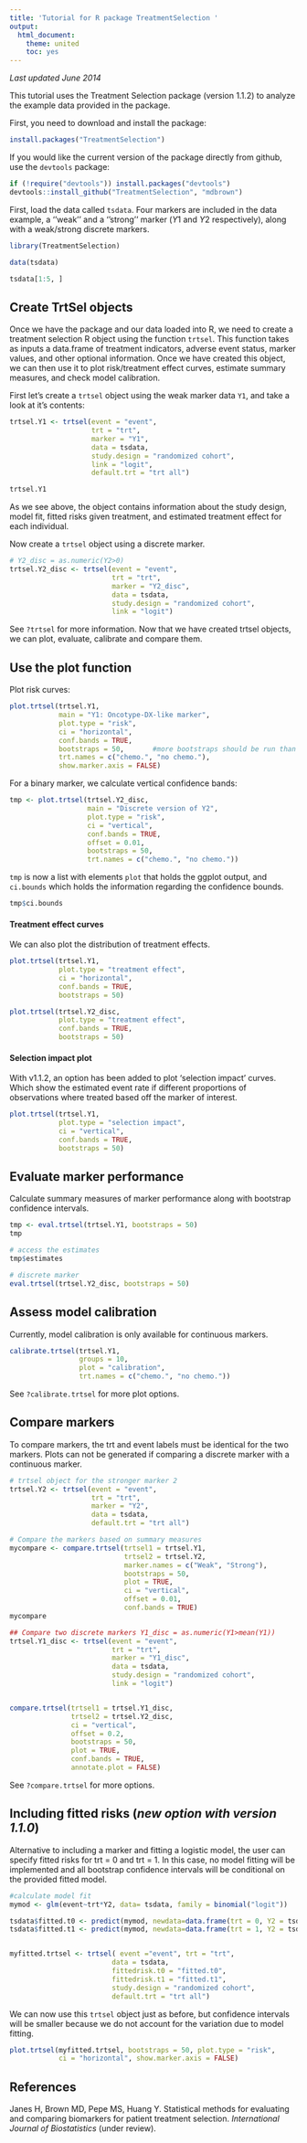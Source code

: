 ```yaml
---
title: 'Tutorial for R package TreatmentSelection '
output:
  html_document:
    theme: united
    toc: yes
---
```


*Last updated June 2014*

This tutorial uses the Treatment Selection package (version 1.1.2) to analyze the example data provided in the package.

First, you need to download and install the package:

```r
install.packages("TreatmentSelection")

```

If you would like the current version of the package directly from github, use the `devtools` package:

```r
if (!require("devtools")) install.packages("devtools")
devtools::install_github("TreatmentSelection", "mdbrown")
```

First, load the data called `tsdata`. Four markers are included in the data example, a ''weak'' and a ''strong'' marker ($Y1$ and $Y2$ respectively), along with a weak/strong discrete markers. 

```r
library(TreatmentSelection)

data(tsdata)

tsdata[1:5, ]
```

Create TrtSel objects
-------------------------

Once we have the package and our data loaded into R, we need to create a treatment selection R object using the function `trtsel`. This function takes as inputs a data.frame of treatment indicators, adverse event status, marker values, and other optional information. Once we have created this object, we can then use it to plot risk/treatment effect curves, estimate summary measures, and check model calibration. 

First let's create a `trtsel` object using the weak marker data `Y1`, and take a look at it's contents:


```r
trtsel.Y1 <- trtsel(event = "event", 
                    trt = "trt", 
                    marker = "Y1", 
                    data = tsdata, 
                    study.design = "randomized cohort",
                    link = "logit", 
                    default.trt = "trt all")

trtsel.Y1
```


As we see above, the object contains information about the study design, model fit, fitted risks given treatment, and estimated treatment effect for each individual. 

Now create a `trtsel` object using a discrete marker. 

```r
# Y2_disc = as.numeric(Y2>0)
trtsel.Y2_disc <- trtsel(event = "event", 
                         trt = "trt", 
                         marker = "Y2_disc", 
                         data = tsdata, 
                         study.design = "randomized cohort", 
                         link = "logit")
```


See `?trtsel` for more information. Now that we have created trtsel objects, we can plot, evaluate, calibrate and compare them. 

Use the plot function
--------------------------

Plot risk curves:

```r
plot.trtsel(trtsel.Y1, 
            main = "Y1: Oncotype-DX-like marker", 
            plot.type = "risk", 
            ci = "horizontal", 
            conf.bands = TRUE, 
            bootstraps = 50,       #more bootstraps should be run than this in practice!
            trt.names = c("chemo.", "no chemo."), 
            show.marker.axis = FALSE)
```


For a binary marker, we calculate vertical confidence bands:


```r
tmp <- plot.trtsel(trtsel.Y2_disc,
                   main = "Discrete version of Y2", 
                   plot.type = "risk", 
                   ci = "vertical", 
                   conf.bands = TRUE, 
                   offset = 0.01, 
                   bootstraps = 50, 
                   trt.names = c("chemo.", "no chemo."))
```


`tmp` is now a list with elements `plot` that holds the ggplot output, and `ci.bounds` which holds the information regarding the confidence bounds. 


```r
tmp$ci.bounds
```

#### Treatment effect curves
We can also plot the distribution of treatment effects. 


```r
plot.trtsel(trtsel.Y1, 
            plot.type = "treatment effect", 
            ci = "horizontal", 
            conf.bands = TRUE, 
            bootstraps = 50)
```

```r
plot.trtsel(trtsel.Y2_disc, 
            plot.type = "treatment effect", 
            conf.bands = TRUE, 
            bootstraps = 50)
```
#### Selection impact plot
With v1.1.2, an option has been added to plot 'selection impact' curves. Which show the estimated event rate if different proportions of observations where treated based off the marker of interest.

```r
plot.trtsel(trtsel.Y1, 
            plot.type = "selection impact", 
            ci = "vertical", 
            conf.bands = TRUE, 
            bootstraps = 50)
```


Evaluate marker performance
----------------------------------
Calculate summary measures of marker performance along with bootstrap confidence intervals.

```r
tmp <- eval.trtsel(trtsel.Y1, bootstraps = 50)
tmp
```

```r
# access the estimates
tmp$estimates
```

```r
# discrete marker
eval.trtsel(trtsel.Y2_disc, bootstraps = 50)
```

Assess model calibration
--------------------------------------------

Currently, model calibration is only available for continuous markers. 


```r
calibrate.trtsel(trtsel.Y1, 
                 groups = 10, 
                 plot = "calibration", 
                 trt.names = c("chemo.", "no chemo."))
```

See `?calibrate.trtsel` for more plot options. 


Compare markers
---------------------------------------

To compare markers, the trt and event labels must be identical for the two markers. Plots can not be generated if comparing a discrete marker with a continuous marker. 


```r
# trtsel object for the stronger marker 2
trtsel.Y2 <- trtsel(event = "event", 
                    trt = "trt", 
                    marker = "Y2", 
                    data = tsdata, 
                    default.trt = "trt all")

# Compare the markers based on summary measures
mycompare <- compare.trtsel(trtsel1 = trtsel.Y1, 
                            trtsel2 = trtsel.Y2, 
                            marker.names = c("Weak", "Strong"), 
                            bootstraps = 50, 
                            plot = TRUE, 
                            ci = "vertical", 
                            offset = 0.01, 
                            conf.bands = TRUE)
mycompare
```


```r
## Compare two discrete markers Y1_disc = as.numeric(Y1>mean(Y1))
trtsel.Y1_disc <- trtsel(event = "event",
                         trt = "trt", 
                         marker = "Y1_disc", 
                         data = tsdata, 
                         study.design = "randomized cohort", 
                         link = "logit")


compare.trtsel(trtsel1 = trtsel.Y1_disc, 
               trtsel2 = trtsel.Y2_disc, 
               ci = "vertical", 
               offset = 0.2, 
               bootstraps = 50, 
               plot = TRUE, 
               conf.bands = TRUE, 
               annotate.plot = FALSE)
```

See `?compare.trtsel` for more options.

Including fitted risks (*new option with version 1.1.0*)
----------------------------
Alternative to including a marker and fitting a logistic model, the user can specify fitted risks for trt = 0 and trt = 1. In this case, no model fitting will be implemented and all bootstrap confidence intervals will be conditional on the provided fitted model. 

```r
#calculate model fit
mymod <- glm(event~trt*Y2, data= tsdata, family = binomial("logit"))

tsdata$fitted.t0 <- predict(mymod, newdata=data.frame(trt = 0, Y2 = tsdata$Y2), type = "response")
tsdata$fitted.t1 <- predict(mymod, newdata=data.frame(trt = 1, Y2 = tsdata$Y2), type = "response")


myfitted.trtsel <- trtsel( event ="event", trt = "trt",  
                         data = tsdata,
                         fittedrisk.t0 = "fitted.t0",
                         fittedrisk.t1 = "fitted.t1",
                         study.design = "randomized cohort", 
                         default.trt = "trt all")

```

We can now use this `trtsel` object just as before, but confidence intervals will be smaller because we do not account for the variation due to model fitting. 

```r
plot.trtsel(myfitted.trtsel, bootstraps = 50, plot.type = "risk",
            ci = "horizontal", show.marker.axis = FALSE)
```




References
------------------------
Janes H, Brown MD, Pepe MS, Huang Y. Statistical methods for evaluating and comparing biomarkers for patient treatment selection. *International Journal of Biostatistics* (under review).